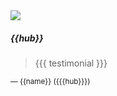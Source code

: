 ```{=html}
<div class="card mb-3 g-col-12 g-col-sm-12 g-col-md-6 testimonial">
  <div class="grid">
    <div class="g-col-5">
      <img src="{{img}}" class="img-fluid rounded-start" alt=" ">
    </div>
    <div class="g-col-7">
      <div class="card-body">
        <h5 class="card-title">{{hub}}</h5>
        <blockquote class="card-text">{{{ testimonial }}}</blockquote>
        <p class="card-text"><small class="text-muted">&mdash; {{name}} ({{{hub}}})</small></p>
      </div>
    </div>
  </div>
</div>
```
